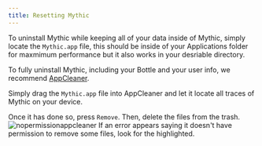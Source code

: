 ```yaml
---
title: Resetting Mythic
---
```

To uninstall Mythic while keeping all of your data inside of Mythic, simply locate the `Mythic.app` file, this should be inside of your Applications folder for maxmimum performance but it also works in your desriable directory.

To fully uninstall Mythic, including your Bottle and your user info, we recommend [AppCleaner](appcleanerlinkhere).

Simply drag the `Mythic.app` file into AppCleaner and let it locate all traces of Mythic on your device.

Once it has done so, press `Remove`. Then, delete the files from the trash. 
<img alt="nopermissionappcleaner" src="https://preview.redd.it/you-do-not-have-permission-to-move-the-files-to-the-trash-v0-m28mzsaw35sb1.png?width=1428&format=png&auto=webp&s=2eadbba95a3e87f8c370d2b0e411c97f18f21913" />
If an error appears saying it doesn't have permission to remove some files, look for the highlighted.